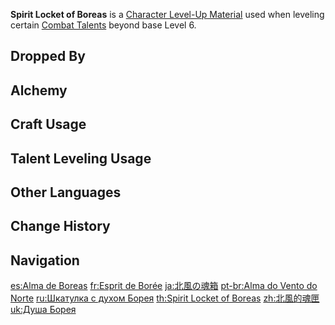 {{Item Infobox
|id           = 113008
|image        = Item Spirit Box of Boreas.png
|type         = Character Level-Up Materials
|invCategory  = Character Development Items
|group        = Lupus Boreas Materials
|group2       = Weekly Boss Drops
|quality      = 5
|description  = A bit of the Great Wolf King of the North's power drawn from its soul. This land was once a realm of sub-zero blizzards and ice storms filled with razor-sharp ice shards, all at the command of Boreas. In its final moments, it finally realized the chilling north wind could only extinguish life, not nurture it; therefore, Boreas let its powers freely flow into the land to protect it and its inhabitants.
|source1      = Lv. 70+ [[Wolf of the North Challenge]] Reward
}}
'''Spirit Locket of Boreas''' is a [[Character Level-Up Material]] used when leveling certain [[Combat Talents]] beyond base Level 6.

==Dropped By==
{{Dropped By|level=70}}

==Alchemy==
{{Recipe
|type = Converting
|Tail of Boreas = 1
|Dream Solvent = 1
|sort = Tail of Boreas;Dream Solvent
}}
{{Recipe
|type = Converting
|Ring of Boreas = 1
|Dream Solvent = 1
|sort = Ring of Boreas;Dream Solvent
}}
==Craft Usage==
{{Craft Usage}}

==Talent Leveling Usage==
{{Talent Leveling Usage}}

==Other Languages==
{{Other Languages
|en      = Spirit Locket of Boreas
|zhs     = 北风的魂匣
|zhs_rm  = Běifēng de Hún Xiá
|zht     = 北風的魂匣
|zht_rm  = Běifēng de Hún Xiá
|zh_tl   = Soul Box of the North Wind
|ja      = 北風の魂箱
|ja_rm   = Hokufuu no Kousou{{Assumed}}
|ja_tl   = Spirit Case of the North Wind
|ko      = 북풍의 영혼상자
|ko_rm   = Bukpung-ui Yeonghonsangja
|ko_tl   = Sprit Box of North Wind
|es      = Alma de Boreas
|es_tl   = Soul of Boreas
|fr      = Esprit de Borée
|fr_tl   = Spirit of Boreas
|ru      = Шкатулка с духом Борея
|ru_tl   = Spirit Casket of Boreas
|th      = Spirit Locket of Boreas
|vi      = Linh Hồn Bắc Phong
|vi_tl   = 
|de      = Seele des Nordwinds
|de_tl   = Soul of the North Wind
|id      = Spirit Locket of Boreas
|pt      = Alma do Vento do Norte
|pt_tl   = Soul of the Northern Wind
|tr      = Poyraz'ın Ruh Madalyonu
|tr_tl   = 
|it      = Spirito di Boreas
|it_tl   = 
}}

==Change History==
{{Change History|1.0}}

==Navigation==
{{Development Item Navbox|Character Level-Up Materials}}

[[es:Alma de Boreas]]
[[fr:Esprit de Borée]]
[[ja:北風の魂箱]]
[[pt-br:Alma do Vento do Norte]]
[[ru:Шкатулка с духом Борея]]
[[th:Spirit Locket of Boreas]]
[[zh:北風的魂匣]]
[[uk:Душа Борея]]